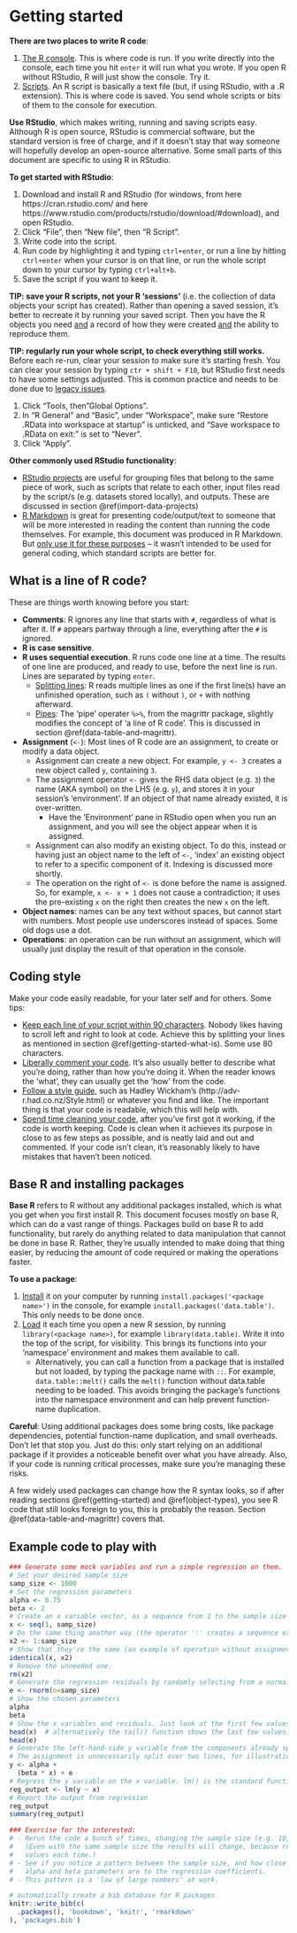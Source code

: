 
# Getting started {#getting-started}

**There are two places to write R code**:

1. <u>The R console</u>. This is where code is run. If you write directly into the console, each time you hit `enter` it will run what you wrote. If you open R without RStudio, R will just show the console. Try it.
2. <u>Scripts</u>. An R script is basically a text file (but, if using RStudio, with a .R extension). This is where code is saved. You send whole scripts or bits of them to the console for execution. 

<b>Use RStudio</b>, which makes writing, running and saving scripts easy. Although R is open source, RStudio is commercial software, but the standard version is free of charge, and if it doesn't stay that way someone will hopefully develop an open-source alternative. Some small parts of this document are specific to using R in RStudio. 

**To get started with RStudio**:

1. Download and install R and RStudio (for windows, from here https://cran.rstudio.com/ and here https://www.rstudio.com/products/rstudio/download/#download), and open RStudio.
2. Click "File", then "New file", then "R Script".
3. Write code into the script.
4. Run code by highlighting it and typing `ctrl+enter`, or run a line by hitting `ctrl+enter` when your cursor is on that line, or run the whole script down to your cursor by typing `ctrl+alt+b`.
5. Save the script if you want to keep it.

**TIP: save your R scripts, not your R 'sessions'** (i.e. the collection of data objects your script has created). Rather than opening a saved session, it's better to recreate it by running your saved script. Then you have the R objects you need <u>and</u> a record of how they were created <u>and</u> the ability to reproduce them.

**TIP: regularly run your whole script, to check everything still works.** Before each re-run, clear your session to make sure it's starting fresh. You can clear your session by typing `ctr + shift + F10`, but RStudio first needs to have some settings adjusted. This is common practice and needs to be done due to [legacy issues](https://community.rstudio.com/t/defaults-of-saving-and-restoring-workspace/939). 

1. Click "Tools, then "Global Options".
2. In "R General" and "Basic", under "Workspace", make sure "Restore .RData into workspace at startup" is unticked, and "Save workspace to .RData on exit:" is set to "Never".
3. Click "Apply". 


**Other commonly used RStudio functionality**:

* <u>RStudio projects</u> are useful for grouping files that belong to the same piece of work, such as scripts that relate to each other, input files read by the script/s (e.g. datasets stored locally), and outputs. These are discussed in section \@ref(import-data-projects)
* <u>R Markdown</u> is great for presenting code/output/text to someone that will be more interested in reading the content than running the code themselves. For example, this document was produced in R Markdown. But <u>only use it for these purposes</u> -- it wasn't intended to be used for general coding, which standard scripts are better for.

## What is a line of R code? {#getting-started-what-is}

These are things worth knowing before you start:

* **Comments**: R ignores any line that starts with `#`, regardless of what is after it. If `#` appears partway through a line, everything after the `#` is ignored.
* **R is case sensitive**. 
* **R uses sequential execution**. R runs code one line at a time. The results of one line are produced, and ready to use, before the next line is run. Lines are separated by typing `enter`.
   * <u>Splitting lines</u>: R reads multiple lines as one if the first line(s) have an unfinished operation, such as `(` without `)`, or `+` with nothing afterward.
   * <u>Pipes</u>: The ‘pipe’ operater `%>%`, from the magrittr package, slightly modifies the concept of ‘a line of R code’. This is discussed in section \@ref(data-table-and-magrittr).   
*	**Assignment** (`<-`): Most lines of R code are an assignment, to create or modify a data object. 
    * Assignment can create a new object. For example, `y <- 3` creates a new object called `y`, containing `3`.
    * The assignment operator `<-` gives the RHS data object (e.g. `3`) the name (AKA symbol) on the LHS (e.g. `y`), and stores it in your session’s ‘environment’. If an object of that name already existed, it is over-written. 
        * Have the 'Environment' pane in RStudio open when you run an assignment, and you will see the object appear when it is assigned.
    * Assignment can also modify an existing object. To do this, instead or having just an object name to the left of `<-`, 'index' an existing object to refer to a specific component of it. Indexing is discussed more shortly.
    * The operation on the right of `<-` is done before the name is assigned. So, for example, `x <- x + 1` does not cause a contradiction; it uses the pre-existing `x` on the right then creates the new `x` on the left.
* **Object names**: names can be any text without spaces, but cannot start with numbers. Most people use underscores instead of spaces. Some old dogs use a dot.
*	**Operations**: an operation can be run without an assignment, which will usually just display the result of that operation in the console.

## Coding style

Make your code easily readable, for your later self and for others. Some tips:

* <u>Keep each line of your script within 90 characters</u>. Nobody likes having to scroll left and right to look at code. Achieve this by splitting your lines as mentioned in section \@ref(getting-started-what-is). Some use 80 characters.
* <u>Liberally comment your code</u>. It's also usually better to describe what you're doing, rather than how you're doing it. When the reader knows the 'what', they can usually get the 'how' from the code.
* <u>Follow a style guide</u>, such as Hadley Wickham's (http://adv-r.had.co.nz/Style.html) or whatever you find and like. The important thing is that your code is readable, which this will help with.
* <u>Spend time cleaning your code</u>, after you've first got it working, if the code is worth keeping. Code is clean when it achieves its purpose in close to as few steps as possible, and is neatly laid and out and commented. If your code isn't clean, it's reasonably likely to have mistakes that haven't been noticed. 

## Base R and installing packages {#getting-started-packages}

<b>Base R</b> refers to R without any additional packages installed, which is what you get when you first install R. This document focuses mostly on base R, which can do a vast range of things. Packages build on base R to add functionality, but rarely do anything related to data manipulation that cannot be done in base R. Rather, they're usually intended to make doing that thing easier, by reducing the amount of code required or making the operations faster. 

<b>To use a package</b>:

1. <u>Install</u> it on your computer by running `install.packages('<package name>')` in the console, for example `install.packages('data.table')`. This only needs to be done once.
2. <u>Load</u> it each time you open a new R session, by running `library(<package name>)`, for example `library(data.table)`. Write it into the top of the script, for visibility. This brings its functions into your 'namespace' environment and makes them available to call.
    * Alternatively, you can call a function from a package that is installed but not loaded, by typing the package name with `::`. For example, `data.table::melt()` calls the `melt()` function without data.table needing to be loaded. This avoids bringing the package's functions into the namespace environment and can help prevent function-name duplication.

**Careful**: Using additional packages does some bring costs, like package dependencies, potential function-name duplication, and small overheads. Don't let that stop you. Just do this: only start relying on an additional package if it provides a noticeable benefit over what you have already. Also, if your code is running critical processes, make sure you're managing these risks.

A few widely used packages can change how the R syntax looks, so if after reading sections \@ref(getting-started) and \@ref(object-types), you see R code that still looks foreign to you, this is probably the reason. Section \@ref(data-table-and-magrittr) covers that.

## Example code to play with


```r
### Generate some mock variables and run a simple regression on them.
# Set your desired sample size
samp_size <- 1000
# Set the regression parameters
alpha <- 0.75
beta <- 2
# Create an x variable vector, as a sequence from 1 to the sample size
x <- seq(1, samp_size)
# Do the same thing another way (the operator ':' creates a sequence of integers)
x2 <- 1:samp_size
# Show that they're the same (an example of operation without assignment).
identical(x, x2)
# Remove the unneeded one.
rm(x2)
# Generate the regression residuals by randomly selecting from a normal distribution
e <- rnorm(n=samp_size)
# Show the chosen parameters
alpha
beta
# Show the x variables and residuals. Just look at the first few values.
head(x)  # alternatively the tail() function shows the last few values. 
head(e)
# Generate the left-hand-side y variable from the components already specified.
# The assignment is unnecessarily split over two lines, for illustration.
y <- alpha + 
  (beta * x) + e
# Regress the y variable on the x variable. lm() is the standard function for regression.
reg_output <- lm(y ~ x)
# Report the output from regression
reg_output
summary(reg_output)

### Exercise for the interested:
# - Rerun the code a bunch of times, changing the sample size (e.g. 10, 100, 10 000, etc).
#   (Even with the same sample size the results will change, because rnorm gives different
#   values each time.)
# - See if you notice a pattern between the sample size, and how close your specified 
#   alpha and beta parameters are to the regression coefficients. 
# - This pattern is a 'law of large numbers' at work.
```




```r
# automatically create a bib database for R packages
knitr::write_bib(c(
  .packages(), 'bookdown', 'knitr', 'rmarkdown'
), 'packages.bib')
```
